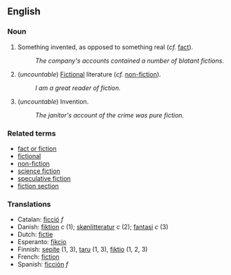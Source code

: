== English ==

=== Noun ===

# Something invented, as opposed to something real (''cf.'' [[fact]]).
#: ''The company's accounts contained a number of blatant fictions.''
# (''uncountable'') [[fictional|Fictional]] literature (''cf.'' [[non-fiction]]).
#: ''I am a great reader of fiction.''
# (''uncountable'') Invention.
#: ''The janitor's account of the crime was pure fiction.''

=== Related terms ===

*[[fact or fiction]]
*[[fictional]]
*[[non-fiction]]
*[[science fiction]]
*[[speculative fiction]]
*[[fiction section]]

===Translations===
*Catalan: [[ficció]] ''f''
*Danish: [[fiktion]] ''c'' (1); [[skønlitteratur]] ''c'' (2); [[fantasi]] ''c'' (3)
*Dutch: [[fictie]]
*Esperanto: [[fikcio]]
*Finnish: [[sepite]] (1, 3), [[taru#Finnish|taru]] (1, 3), [[fiktio]] (1, 2, 3)
*French: [[fiction]]
*Spanish: [[ficción]] ''f''